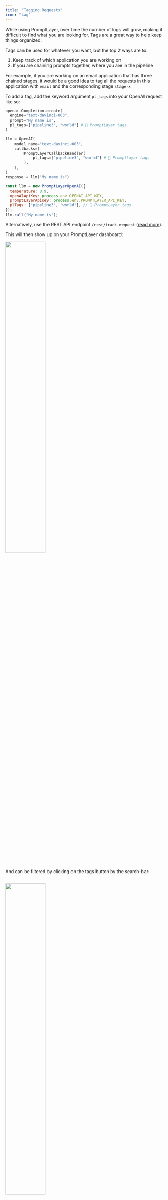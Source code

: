 ```yaml
---
title: "Tagging Requests"
icon: "tag"
---
```


While using PromptLayer, over time the number of logs will grow, making it difficult to find what you are looking for. Tags are a great way to help keep things organized.

Tags can be used for whatever you want, but the top 2 ways are to:

1. Keep track of which application you are working on
2. If you are chaining prompts together, where you are in the pipeline

For example, if you are working on an email application that has three chained stages, it would be a good idea to tag all the requests in this application with `email` and the corresponding stage `stage-x`

To add a tag, add the keyword argument `pl_tags` into your OpenAI request like so:

<CodeGroup>

```python Python SDK
openai.Completion.create(
  engine="text-davinci-003",
  prompt="My name is",
  pl_tags=["pipeline3", "world"] # 🍰 PromptLayer tags
)
```

```python Python (LangChain)
llm = OpenAI(
    model_name="text-davinci-003",
    callbacks=[
        PromptLayerCallbackHandler(
            pl_tags=["pipeline3", "world"] # 🍰 PromptLayer tags
        ),
    ],
)
response = llm("My name is")
```

```js Javascript
const llm = new PromptLayerOpenAI({
  temperature: 0.9,
  openAIApiKey: process.env.OPENAI_API_KEY,
  promptLayerApiKey: process.env.PROMPTLAYER_API_KEY,
  plTags: ["pipeline3", "world"], // 🍰 PromptLayer tags
});
llm.call("My name is");
```

</CodeGroup>

Alternatively, use the REST API endpoint `/rest/track-request` ([read more](/reference/track-request)).

This will then show up on your PromptLayer dashboard:

<img src="/images/tags.png" alt="" srcSet="" width="50%" />

And can be filtered by clicking on the tags button by the search-bar:

## <img src="/images/tag-filter.png" alt="" srcSet="" width="50%" />

Want to say hi 👋 , submit a feature request, or report a bug? [✉️ Contact us](mailto:hello@magniv.io)
